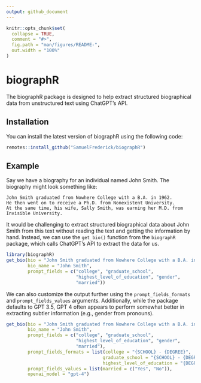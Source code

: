 ```yaml
---
output: github_document
---
```


<!-- README.md is generated from README.Rmd. Please edit that file -->

```r
knitr::opts_chunk$set(
  collapse = TRUE,
  comment = "#>",
  fig.path = "man/figures/README-",
  out.width = "100%"
)
```

# biographR

<!-- badges: start -->
<!-- badges: end -->

The biographR package is designed to help extract structured biographical data from unstructured text using ChatGPT's API. 

## Installation

You can install the latest version of biographR using the following code:

``` r
remotes::install_github("SamuelFrederick/biographR")
```

## Example

Say we have a biography for an individual named John Smith. The biography might look something like: 

```
John Smith graduated from Nowhere College with a B.A. in 1962. 
He then went on to receive a Ph.D. from Nonexistent University. 
At the same time, his wife, Sally Smith, was earning her M.D. from Invisible University.
```

It would be challenging to extract structured biographical data about John Smith from this text without reading the text and getting the information by hand. Instead, we can use the `get_bio()` function from the `biographR` package, which calls ChatGPT's API to extract the data for us. 


```r
library(biographR)
get_bio(bio = "John Smith graduated from Nowhere College with a B.A. in 1962. He then went on to receive a Ph.D. from Nonexistent University. At the same time, his wife, Sally Smith, was earning her M.D. from Invisible University.", 
        bio_name = "John Smith", 
        prompt_fields = c("college", "graduate_school", 
                          "highest_level_of_education", "gender",
                          "married"))
```

We can also customize the output further using the `prompt_fields_formats` and `prompt_fields_values` arguments. Additionally, while the package defaults to GPT 3.5, GPT 4 often appears to perform somewhat better in extracting subtler information (e.g., gender from pronouns).

```r
get_bio(bio = "John Smith graduated from Nowhere College with a B.A. in 1962. He then went on to receive a Ph.D. from Nonexistent University. At the same time, his wife, Sally Smith, was earning her M.D. from Invisible University.", 
        bio_name = "John Smith", 
        prompt_fields = c("college", "graduate_school", 
                          "highest_level_of_education", "gender",
                          "married"), 
        prompt_fields_formats = list(college = "{SCHOOL} - {DEGREE}", 
                                    graduate_school = "{SCHOOL} - {DEGREE}", 
                                    highest_level_of_education = "{DEGREE}"), 
        prompt_fields_values = list(married = c("Yes", "No")), 
        openai_model = "gpt-4")
```






